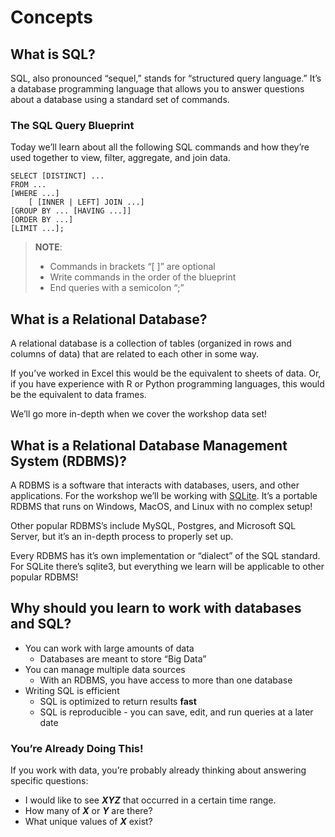 # Concepts

## What is SQL?
SQL, also pronounced "sequel," stands for "structured query language." It's a database programming language that allows you to answer questions about a database using a standard set of commands. 

### The SQL Query Blueprint

Today we’ll learn about all the following SQL commands and how they’re used together to view, filter, aggregate, and join data.  

```
SELECT [DISTINCT] ...
FROM ...
[WHERE ...]
    [ [INNER | LEFT] JOIN ...]
[GROUP BY ... [HAVING ...]]
[ORDER BY ...] 
[LIMIT ...];
```

> **NOTE**:
> 
> - Commands in brackets "[ ]" are optional
> - Write commands in the order of the blueprint
> - End queries with a semicolon ";"

## What is a Relational Database?

A relational database is a collection of tables (organized in rows and columns of data) that are related to each other in some way. 

If you’ve worked in Excel this would be the equivalent to sheets of data. Or, if you have experience with R or Python programming languages, this would be the equivalent to data frames. 

We'll go more in-depth when we cover the workshop data set!

## What is a Relational Database Management System (RDBMS)?

A RDBMS is a software that interacts with databases, users, and other applications. For the workshop we’ll be working with [SQLite](https://sqlite.org/index.html). It's a portable RDBMS that runs on Windows, MacOS, and Linux with no complex setup! 

Other popular RDBMS's include MySQL, Postgres, and Microsoft SQL Server, but it's an in-depth process to properly set up.

Every RDBMS has it's own implementation or "dialect" of the SQL standard. For SQLite there's sqlite3, but everything we learn will be applicable to other popular RDBMS!


## Why should you learn to work with databases and SQL?

- You can work with large amounts of data
  - Databases are meant to store "Big Data"
- You can manage multiple data sources
  - With an RDBMS, you have access to more than one database
- Writing SQL is efficient
  - SQL is optimized to return results __fast__
  - SQL is reproducible - you can save, edit, and run queries at a later date

### You're Already Doing This!

If you work with data, you're probably already thinking about answering specific questions:

- I would like to see ***XYZ*** that occurred in a certain time range.
- How many of ***X*** or ***Y*** are there?
- What unique values of ***X*** exist?

